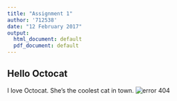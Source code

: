 ```yaml
---
title: "Assignment 1"
author: '712538'
date: "12 February 2017"
output:
  html_document: default
  pdf_document: default
---
```

## Hello Octocat
I love Octocat. She's the coolest cat in town.
![error 404](https://dl.dropboxusercontent.com/u/11805474/painblogr/biostats/images/octocat.png)
